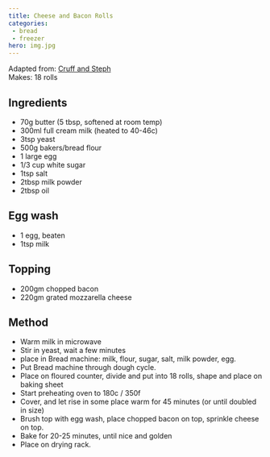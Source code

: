 ```yaml
---
title: Cheese and Bacon Rolls
categories:
 - bread
 - freezer
hero: img.jpg
---
```


Adapted from: [Cruff and Steph](https://scruffandsteph.com/2019/07/30/cheese-and-bacon-rolls/)
\
Makes: 18 rolls

## Ingredients
- 70g butter (5 tbsp, softened at room temp)
- 300ml full cream milk (heated to 40-46c)
- 3tsp yeast
- 500g bakers/bread flour
- 1 large egg
- 1/3 cup white sugar
- 1tsp salt
- 2tbsp milk powder
- 2tbsp oil

## Egg wash
- 1 egg, beaten
- 1tsp milk

## Topping
- 200gm chopped bacon
- 220gm grated mozzarella cheese

## Method
- Warm milk in microwave
- Stir in yeast, wait a few minutes
- place in Bread machine: milk, flour, sugar, salt, milk powder, egg.
- Put Bread machine through dough cycle.
- Place on floured counter, divide and put into 18 rolls, shape and place on baking sheet
- Start preheating oven to 180c / 350f
- Cover, and let rise in some place warm for 45 minutes (or until doubled in size)
- Brush top with egg wash, place chopped bacon on top, sprinkle cheese on top.
- Bake for 20-25 minutes, until nice and golden
- Place on drying rack.

